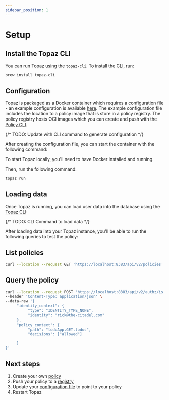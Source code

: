 ```yaml
---
sidebar_position: 1
---
```

# Setup

## Install the Topaz CLI
You can run Topaz using the `topaz-cli`. To install the CLI, run:

```bash
brew install topaz-cli
```

## Configuration

Topaz is packaged as a Docker container which requires a configuration file - an example configuration is available [here](/docs/getting-started/configuration). The example configuration file includes the location to a policy image that is store in a policy registry. The policy registry hosts OCI images which you can create and push with the [Policy CLI](https://github.com/opcr-io/policy).

{/* TODO: Update with CLI command to generate configuration */}

After creating the configuration file, you can start the container with the following command:

To start Topaz locally, you'll need to have Docker installed and running.

Then, run the following command:
```bash
topaz run
```

## Loading data

Once Topaz is running, you can load user data into the database using the [Topaz CLI](/docs/command-line-interface/topaz-cli/index):

{/* TODO: CLI Command to load data */}

After loading data into your Topaz instance, you'll be able to run the following queries to test the policy:

## List policies

```bash
curl --location --request GET 'https://localhost:8383/api/v2/policies'
```

## Query the policy

```bash
curl --location --request POST 'https://localhost:8383/api/v2/authz/is' \
--header 'Content-Type: application/json' \
--data-raw '{
     "identity_context": {
          "type": "IDENTITY_TYPE_NONE",
          "identity": "rick@the-citadel.com"
     },
     "policy_context": {
          "path": "todoApp.GET.todos",
          "decisions": ["allowed"]

     }
}'
```


## Next steps
1. Create your own [policy](/docs/policies/)
2. Push your policy to a [registry](/docs/policies/lifecycle#policy-cli)
3. Update your [configuration file](/docs/getting-started/configuration) to point to your policy
4. Restart Topaz
